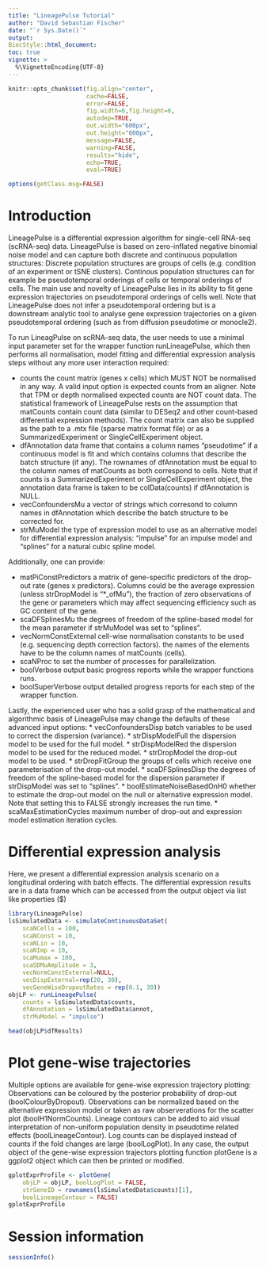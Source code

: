 ```yaml
---
title: "LineagePulse Tutorial"
author: "David Sebastian Fischer"
date: "`r Sys.Date()`"
output:
BiocStyle::html_document:
toc: true
vignette: >
  %\VignetteEncoding{UTF-8}
---
```


<!--
%\VignetteEngine{knitr::rmarkdown}
%\VignetteIndexEntry{LineagePulse Vignette}
-->

```r

knitr::opts_chunk$set(fig.align="center", 
                      cache=FALSE,
                      error=FALSE,
                      fig.width=6,fig.height=6,
                      autodep=TRUE,
                      out.width="600px", 
                      out.height="600px",
                      message=FALSE,
                      warning=FALSE,
                      results="hide", 
                      echo=TRUE, 
                      eval=TRUE)

options(getClass.msg=FALSE)
```

# Introduction

LineagePulse is a differential expression algorithm for single-cell RNA-seq (scRNA-seq) data.
LineagePulse is based on zero-inflated negative binomial noise model and can capture both discrete and continuous population structures:
Discrete population structures are groups of cells (e.g. condition of an experiment or tSNE clusters).
Continous population structures can for example be pseudotemporal orderings of cells or temporal orderings of cells.
The main use and novelty of LineagePulse lies in its ability to fit gene expression trajectories on pseudotemporal orderings of cells well.
Note that LineagePulse does not infer a pseudotemporal ordering but is a downstream analytic tool to analyse gene expression trajectories on a given pseudotemporal ordering (such as from diffusion pseudotime or monocle2).

To run LineagPulse on scRNA-seq data, the user needs to use a minimal input parameter set for 
the wrapper function runLineagePulse, which then performs all normalisation, model fitting and differential expression analysis steps without any more user interaction required:

* counts the count matrix (genes x cells) which MUST NOT be normalised in any way. A valid input option is expected counts from an aligner. Note that TPM or depth normalised expected counts are NOT count data. The statistical framework of LineagePulse rests on the assumption that matCounts contain count data (similar to DESeq2 and other count-based differential expression methods). The count matrix can also be supplied as the path to a .mtx file (sparse matrix format file) or as a SummarizedExperiment or SingleCellExperiment object.
* dfAnnotation data frame that contains a column names "pseudotime" if a continuous model is fit and which contains columns that describe the batch structure (if any). The rownames of dfAnnotation must be equal to the column names of matCounts as both correspond to cells. Note that if counts is a SummarizedExperiment or SingleCellExperiment object, the annotation data frame is taken to be colData(counts) if dfAnnotation is NULL.
* vecConfoundersMu a vector of strings which corresond to column names in dfAnnotation which describe the batch structure to be corrected for.
* strMuModel the type of expression model to use as an alternative model for differential expression analysis: "impulse" for an impulse model and "splines" for a natural cubic spline model.

Additionally, one can provide:

* matPiConstPredictors a matrix of gene-specific predictors of the drop-out rate (genes x predictors). Columns could be the average expression (unless strDropModel is "*_ofMu"), the fraction of zero observations of the gene or parameters which may affect sequencing efficiency such as GC content of the gene. 
* scaDFSplinesMu the degrees of freedom of the spline-based model for the mean parameter if strMuModel was set to "splines".
* vecNormConstExternal cell-wise normalisation constants to be used (e.g. sequencing depth correction factors). the names of the elements have to be the column names of matCounts (cells).
* scaNProc to set the number of processes for parallelization.
* boolVerbose output basic progress reports while the wrapper functions runs.
* boolSuperVerbose output detailed progress reports for each step of the wrapper function.

Lastly, the experienced user who has a solid grasp of the mathematical and algorithmic basis of LineagePulse may change the defaults of these advanced input options:
* vecConfoundersDisp batch variables to be used to correct the dispersion (variance).
* strDispModelFull the dispersion model to be used for the full model.
* strDispModelRed the dispersion model to be used for the reduced model.
* strDropModel the drop-out model to be used.
* strDropFitGroup the groups of cells which receive one parameterisation of the drop-out model.
* scaDFSplinesDisp the degrees of freedom of the spline-based model for the dispersion parameter if strDispModel was set to "splines".
* boolEstimateNoiseBasedOnH0 whether to estimate the drop-out model on the null or alternative expression model. Note that setting this to FALSE strongly increases the run time.
* scaMaxEstimationCycles maximum number of drop-out and expression model estimation iteration cycles.

# Differential expression analysis

Here, we present a differential expression analysis scenario on a longitudinal ordering with batch effects.
The differential expression results are in a data frame which can be accessed from the output object via list like properties ($)

```r
library(LineagePulse)
lsSimulatedData <- simulateContinuousDataSet(
    scaNCells = 100,
    scaNConst = 10,
    scaNLin = 10,
    scaNImp = 10,
    scaMumax = 100,
    scaSDMuAmplitude = 3,
    vecNormConstExternal=NULL,
    vecDispExternal=rep(20, 30),
    vecGeneWiseDropoutRates = rep(0.1, 30))
objLP <- runLineagePulse(
    counts = lsSimulatedData$counts,
    dfAnnotation = lsSimulatedData$annot,
    strMuModel = "impulse")
```
```r
head(objLP$dfResults)
```


# Plot gene-wise trajectories

Multiple options are available for gene-wise expression trajectory plotting:
Observations can be coloured by the posterior probability of drop-out (boolColourByDropout).
Observations can be normalized based on the alternative expression model 
or taken as raw observerations for the scatter plot (boolH1NormCounts).
Lineage contours can be added to aid visual interpretation of non-uniform population density in pseudotime related effects (boolLineageContour).
Log counts can be displayed instead of counts if the fold changes are large (boolLogPlot).
In any case, the output object of the gene-wise expression trajectors plotting function plotGene
is a ggplot2 object which can then be printed or modified.

```r
gplotExprProfile <- plotGene(
    objLP = objLP, boolLogPlot = FALSE,
    strGeneID = rownames(lsSimulatedData$counts)[1],
    boolLineageContour = FALSE)
gplotExprProfile
```

# Session information

```r
sessionInfo()
```